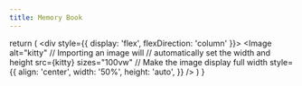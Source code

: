 ---
title: Memory Book
---


 
  return (
    <div style={{ display: 'flex', flexDirection: 'column' }}>
      <Image
        alt="kitty"
        // Importing an image will
        // automatically set the width and height
        src={kitty}
        sizes="100vw"
        // Make the image display full width
        style={{
          align: 'center',
          width: '50%',
          height: 'auto',
        }}
      />
    </div>
  )
}